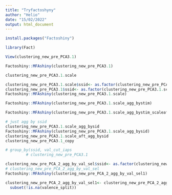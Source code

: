```yaml
---
title: "Tryfactoshyny"
author: "Helio"
date: "15/02/2022"
output: html_document
---
```



```r
install.packages("Factoshiny")

library(Fact)

View(clustering_new_pre_PCA3.1)

Factoshiny::MFAshiny(clustering_new_pre_PCA3.1)

clustering_new_pre_PCA3.1.scale

clustering_new_pre_PCA3.1.scale$ssid<- as.factor(clustering_new_pre_PCA3.1.scale$ssid)
clustering_new_pre_PCA3.1$ssid<- as.factor(clustering_new_pre_PCA3.1.scale$ssid)
Factoshiny::MFAshiny(clustering_new_pre_PCA3.1.scale)

Factoshiny::MFAshiny(clustering_new_pre_PCA3.1.scale_agg_bystim)

Factoshiny::MFAshiny(clustering_new_pre_PCA3.1.scale_agg_bystim_scaleafteragg)

# just agg by ssid
clustering_new_pre_PCA3.1.scale_agg_bysid
Factoshiny::MFAshiny(clustering_new_pre_PCA3.1.scale_agg_bysid)
clustering_new_pre_PCA3.1.scale_aft_agg_bysid
clustering_new_pre_PCA3.1_copy

# group_by(ssid, val_cut_iaps
         # clustering_new_pre_PCA3.1

clustering_new_pre_PCA_2_agg_by_val_sel$ssid<- as.factor(clustering_new_pre_PCA_2_agg_by_val_sel$ssid)
# clustering_new_pre_PCA_2_agg_by_val_sel
Factoshiny::MFAshiny(clustering_new_pre_PCA_2_agg_by_val_sel1)

clustering_new_pre_PCA_2_agg_by_val_sel1<- clustering_new_pre_PCA_2_agg_by_val_sel%>%
  subset(!is.na(valence_split))



```